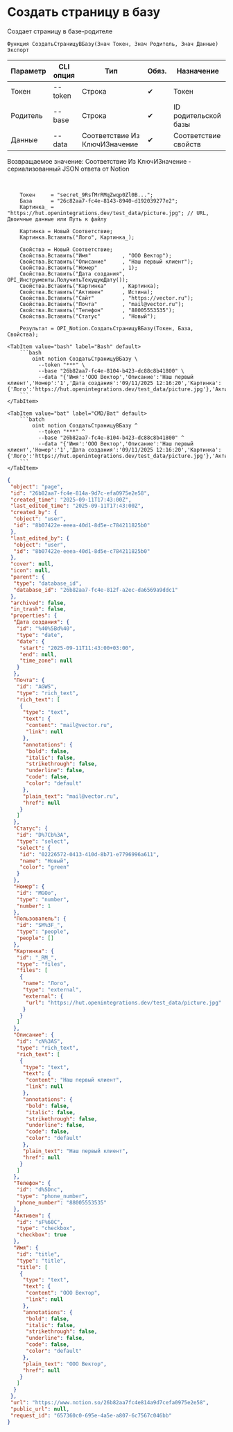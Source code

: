 ﻿---
sidebar_position: 2
description: Создать страницу в базу и другие функции для работы с Notion в Открытом пакете интеграций - бесплатной open-source библиотеке интеграций для 1С:Предприятие 8, OneScript и CLI
keywords: [1C, 1С, 1С:Предприятие, 1С:Предприятие 8.3, API, Интеграция, Сервисы, Обмен, OneScript, CLI, Notion]
---


# Создать страницу в базу
 Создает страницу в базе-родителе



`Функция СоздатьСтраницуВБазу(Знач Токен, Знач Родитель, Знач Данные) Экспорт`

  | Параметр | CLI опция | Тип | Обяз. | Назначение |
  |-|-|-|-|-|
  | Токен | --token | Строка | &#x2714; | Токен |
  | Родитель | --base | Строка | &#x2714; | ID родительской базы |
  | Данные | --data | Соответствие Из КлючИЗначение | &#x2714; | Соответствие свойств |

  
  Возвращаемое значение:   Соответствие Из КлючИЗначение - сериализованный JSON ответа от Notion

<br/>




```bsl title="Пример использования для 1С:Предприятие/OneScript"
    Токен     = "secret_9RsfMrRMqZwqp0Zl0B...";
    База      = "26c82aa7-fc4e-8143-8940-d192039277e2";
    Картинка_ = "https://hut.openintegrations.dev/test_data/picture.jpg"; // URL, Двоичные данные или Путь к файлу

    Картинка = Новый Соответствие;
    Картинка.Вставить("Лого", Картинка_);

    Свойства = Новый Соответствие;
    Свойства.Вставить("Имя"          , "ООО Вектор");
    Свойства.Вставить("Описание"     , "Наш первый клиент");
    Свойства.Вставить("Номер"        , 1);
    Свойства.Вставить("Дата создания", OPI_Инструменты.ПолучитьТекущуюДату());
    Свойства.Вставить("Картинка"     , Картинка);
    Свойства.Вставить("Активен"      , Истина);
    Свойства.Вставить("Сайт"         , "https://vector.ru");
    Свойства.Вставить("Почта"        , "mail@vector.ru");
    Свойства.Вставить("Телефон"      , "88005553535");
    Свойства.Вставить("Статус"       , "Новый");

    Результат = OPI_Notion.СоздатьСтраницуВБазу(Токен, База, Свойства);
```
    

 <Tabs>
  
    <TabItem value="bash" label="Bash" default>
        ```bash
            oint notion СоздатьСтраницуВБазу \
              --token "***" \
              --base "26b82aa7-fc4e-8104-b423-dc88c8b41800" \
              --data "{'Имя':'ООО Вектор','Описание':'Наш первый клиент','Номер':'1','Дата создания':'09/11/2025 12:16:20','Картинка':{'Лого':'https://hut.openintegrations.dev/test_data/picture.jpg'},'Активен':true,'Сайт':'https://vector.ru','Почта':'mail@vector.ru','Телефон':'88005553535','Статус':'Новый'}"
        ```
    </TabItem>
  
    <TabItem value="bat" label="CMD/Bat" default>
        ```batch
            oint notion СоздатьСтраницуВБазу ^
              --token "***" ^
              --base "26b82aa7-fc4e-8104-b423-dc88c8b41800" ^
              --data "{'Имя':'ООО Вектор','Описание':'Наш первый клиент','Номер':'1','Дата создания':'09/11/2025 12:16:20','Картинка':{'Лого':'https://hut.openintegrations.dev/test_data/picture.jpg'},'Активен':true,'Сайт':'https://vector.ru','Почта':'mail@vector.ru','Телефон':'88005553535','Статус':'Новый'}"
        ```
    </TabItem>
</Tabs>


```json title="Результат"
{
 "object": "page",
 "id": "26b82aa7-fc4e-814a-9d7c-efa0975e2e58",
 "created_time": "2025-09-11T17:43:00Z",
 "last_edited_time": "2025-09-11T17:43:00Z",
 "created_by": {
  "object": "user",
  "id": "8b07422e-eeea-40d1-8d5e-c784211825b0"
 },
 "last_edited_by": {
  "object": "user",
  "id": "8b07422e-eeea-40d1-8d5e-c784211825b0"
 },
 "cover": null,
 "icon": null,
 "parent": {
  "type": "database_id",
  "database_id": "26b82aa7-fc4e-812f-a2ec-da6569a9ddc1"
 },
 "archived": false,
 "in_trash": false,
 "properties": {
  "Дата создания": {
   "id": "%40%5Bd%40",
   "type": "date",
   "date": {
    "start": "2025-09-11T11:43:00+03:00",
    "end": null,
    "time_zone": null
   }
  },
  "Почта": {
   "id": "AGWS",
   "type": "rich_text",
   "rich_text": [
    {
     "type": "text",
     "text": {
      "content": "mail@vector.ru",
      "link": null
     },
     "annotations": {
      "bold": false,
      "italic": false,
      "strikethrough": false,
      "underline": false,
      "code": false,
      "color": "default"
     },
     "plain_text": "mail@vector.ru",
     "href": null
    }
   ]
  },
  "Статус": {
   "id": "D%7Cb%3A",
   "type": "select",
   "select": {
    "id": "02226572-0413-410d-8b71-e7796996a611",
    "name": "Новый",
    "color": "green"
   }
  },
  "Номер": {
   "id": "MGOo",
   "type": "number",
   "number": 1
  },
  "Пользователь": {
   "id": "SM%3F_",
   "type": "people",
   "people": []
  },
  "Картинка": {
   "id": "_RM_",
   "type": "files",
   "files": [
    {
     "name": "Лого",
     "type": "external",
     "external": {
      "url": "https://hut.openintegrations.dev/test_data/picture.jpg"
     }
    }
   ]
  },
  "Описание": {
   "id": "cN%3AS",
   "type": "rich_text",
   "rich_text": [
    {
     "type": "text",
     "text": {
      "content": "Наш первый клиент",
      "link": null
     },
     "annotations": {
      "bold": false,
      "italic": false,
      "strikethrough": false,
      "underline": false,
      "code": false,
      "color": "default"
     },
     "plain_text": "Наш первый клиент",
     "href": null
    }
   ]
  },
  "Телефон": {
   "id": "d%5Dnc",
   "type": "phone_number",
   "phone_number": "88005553535"
  },
  "Активен": {
   "id": "sF%60C",
   "type": "checkbox",
   "checkbox": true
  },
  "Имя": {
   "id": "title",
   "type": "title",
   "title": [
    {
     "type": "text",
     "text": {
      "content": "ООО Вектор",
      "link": null
     },
     "annotations": {
      "bold": false,
      "italic": false,
      "strikethrough": false,
      "underline": false,
      "code": false,
      "color": "default"
     },
     "plain_text": "ООО Вектор",
     "href": null
    }
   ]
  }
 },
 "url": "https://www.notion.so/26b82aa7fc4e814a9d7cefa0975e2e58",
 "public_url": null,
 "request_id": "657360c0-695e-4a5e-a807-6c7567c046bb"
}
```

